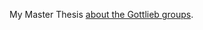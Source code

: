 My Master Thesis [about the Gottlieb groups](https://repositorio.unesp.br/bitstream/handle/11449/137924/pinto_gvf_me_sjrp.pdf?sequence=3&isAllowed=y).